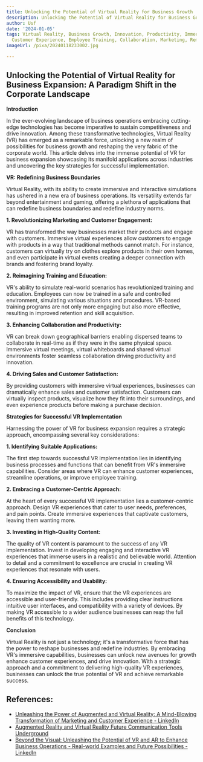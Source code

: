 ```yaml
---
title: Unlocking the Potential of Virtual Reality for Business Growth
description: Unlocking the Potential of Virtual Reality for Business Growth
author: Usf
date: '2024-01-05'
tags: Virtual Reality, Business Growth, Innovation, Productivity, Immersive Technology,
  Customer Experience, Employee Training, Collaboration, Marketing, Remote Work
imageUrl: /pixa/20240118233002.jpg

---
```

## Unlocking the Potential of Virtual  Reality  for Business Expansion: A  Paradigm Shift in the  Corporate Landscape

**Introduction**

In the ever-evolving  landscape of business operations embracing cutting-edge technologies has become imperative to sustain competitiveness and drive innovation. Among these transformative technologies, Virtual Reality (VR) has emerged as a remarkable force, unlocking a new  realm  of possibilities for  business growth and reshaping the  very fabric  of the corporate world. This article delves into the immense  potential of VR for business expansion showcasing its manifold applications across industries and uncovering the key strategies for successful implementation.

**VR: Redefining Business Boundaries**

Virtual Reality, with its ability to create immersive and interactive simulations has ushered in a new era of  business operations. Its versatility extends  far beyond entertainment  and gaming, offering a plethora of applications that  can redefine business boundaries and redefine industry norms.

**1. Revolutionizing Marketing and Customer Engagement:**

VR has transformed the way businesses market their products and engage with customers. Immersive virtual experiences  allow customers to  engage with products in a way that traditional methods cannot match. For instance, customers can virtually try on clothes  explore products in their own homes, and even participate in virtual events creating a deeper connection with  brands and fostering brand loyalty.

**2. Reimagining Training and Education:**

VR's ability to simulate  real-world scenarios has  revolutionized training and education. Employees can now be trained in a safe and controlled  environment, simulating various situations and procedures. VR-based training programs are not only more engaging  but also more effective, resulting in  improved retention and skill acquisition.

**3. Enhancing Collaboration and  Productivity:**

VR can break down geographical barriers  enabling dispersed teams to collaborate in real-time as  if they were in the same physical space. Immersive  virtual  meetings, virtual whiteboards and shared virtual environments foster seamless collaboration driving productivity and innovation.

**4. Driving Sales and Customer Satisfaction:**

By providing customers with immersive virtual experiences, businesses can dramatically enhance sales and customer satisfaction. Customers can virtually inspect  products, visualize how  they fit into their surroundings, and even experience products before making a purchase  decision.

**Strategies for Successful VR Implementation**

Harnessing the power of VR for  business expansion requires a strategic  approach, encompassing several key considerations:

**1. Identifying Suitable Applications:**

The first step towards successful  VR implementation lies in  identifying business processes and functions that can benefit from  VR's immersive capabilities.  Consider areas where VR can enhance customer experiences, streamline operations, or improve employee training.

**2. Embracing a Customer-Centric Approach:**

At the  heart of every successful VR implementation lies a customer-centric approach. Design VR experiences that cater to user needs, preferences, and  pain points. Create immersive  experiences that captivate customers, leaving them wanting more.

**3. Investing  in High-Quality Content:**

The quality of VR content is  paramount to  the success of any  VR implementation. Invest in developing engaging and interactive VR experiences that immerse users in a realistic and believable world. Attention to detail and a commitment to excellence are crucial in creating VR experiences that  resonate with  users.

**4. Ensuring  Accessibility and Usability:**

To maximize the impact of VR, ensure that the VR experiences are accessible and user-friendly. This includes providing clear instructions intuitive user interfaces, and compatibility with a variety of devices.  By making VR accessible to a wider audience businesses can reap  the full benefits of this technology.

**Conclusion**

Virtual  Reality is not just  a technology; it's a transformative force that  has the power to reshape businesses and redefine  industries. By embracing VR's immersive capabilities, businesses can unlock new avenues for growth enhance customer experiences, and  drive innovation.  With a strategic approach and a commitment to delivering high-quality  VR experiences, businesses can unlock the true potential  of VR and achieve remarkable success.

## References:
- [Unleashing the Power of Augmented and Virtual Reality: A Mind-Blowing Transformation of Marketing and Customer Experience - LinkedIn](https://www.linkedin.com/pulse/unleashing-power-augmented-virtual-reality-marketing-customer-kesiya)
- [Augmented Reality and Virtual Reality Future Communication Tools Underground](https://utilitiesone.com/augmented-reality-and-virtual-reality-future-communication-tools-underground)
- [Beyond the Visual: Unleashing the Potential of VR and AR to Enhance Business Operations - Real-world Examples and Future Possibilities - LinkedIn](https://www.linkedin.com/pulse/beyond-visual-unleashing-potential-vr-ar-enhance-business)
